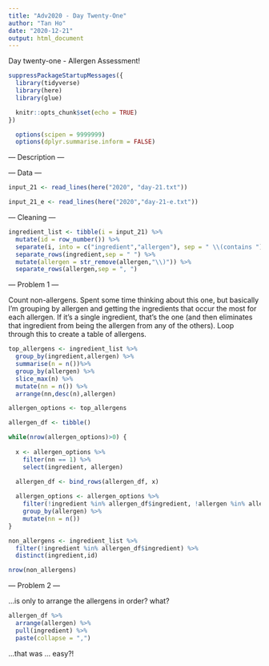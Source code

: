 ```yaml
---
title: "Adv2020 - Day Twenty-One"
author: "Tan Ho"
date: "2020-12-21"
output: html_document
---
```


Day twenty-one - Allergen Assessment!

```r
suppressPackageStartupMessages({
  library(tidyverse)
  library(here)
  library(glue)

  knitr::opts_chunk$set(echo = TRUE)
})

  options(scipen = 9999999)
  options(dplyr.summarise.inform = FALSE)
```

--- Description ---

--- Data ---
```r
input_21 <- read_lines(here("2020", "day-21.txt"))

input_21_e <- read_lines(here("2020","day-21-e.txt"))

```

--- Cleaning ---

```r
ingredient_list <- tibble(i = input_21) %>% 
  mutate(id = row_number()) %>% 
  separate(i, into = c("ingredient","allergen"), sep = " \\(contains ") %>% 
  separate_rows(ingredient,sep = " ") %>%
  mutate(allergen = str_remove(allergen,"\\)")) %>% 
  separate_rows(allergen,sep = ", ")
```

--- Problem 1 ---

Count non-allergens. Spent some time thinking about this one, but basically I'm grouping by allergen and getting the ingredients that occur the most for each allergen. If it's a single ingredient, that's the one (and then eliminates that ingredient from being the allergen from any of the others). Loop through this to create a table of allergens. 

```r
top_allergens <- ingredient_list %>% 
  group_by(ingredient,allergen) %>% 
  summarise(n = n())%>% 
  group_by(allergen) %>% 
  slice_max(n) %>% 
  mutate(nn = n()) %>%  
  arrange(nn,desc(n),allergen)

allergen_options <- top_allergens

allergen_df <- tibble()

while(nrow(allergen_options)>0) {
  
  x <- allergen_options %>% 
    filter(nn == 1) %>% 
    select(ingredient, allergen)

  allergen_df <- bind_rows(allergen_df, x)
  
  allergen_options <- allergen_options %>% 
    filter(!ingredient %in% allergen_df$ingredient, !allergen %in% allergen_df$allergen) %>% 
    group_by(allergen) %>% 
    mutate(nn = n())
}

non_allergens <- ingredient_list %>% 
  filter(!ingredient %in% allergen_df$ingredient) %>% 
  distinct(ingredient,id)

nrow(non_allergens)
```

--- Problem 2 ---

...is only to arrange the allergens in order? what?

```r

allergen_df %>% 
  arrange(allergen) %>% 
  pull(ingredient) %>% 
  paste(collapse = ",")

```
...that was ... easy?!
